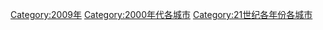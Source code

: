 [[Category:2009年|Category:2009年]]
[[Category:2000年代各城市|Category:2000年代各城市]]
[[Category:21世纪各年份各城市|Category:21世纪各年份各城市]]